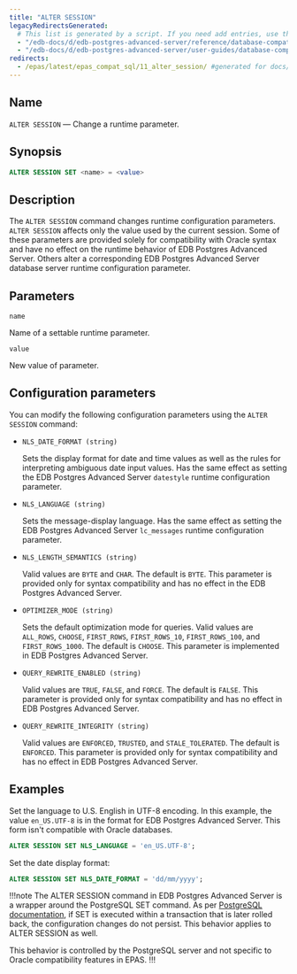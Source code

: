 ```yaml
---
title: "ALTER SESSION"
legacyRedirectsGenerated:
  # This list is generated by a script. If you need add entries, use the `legacyRedirects` key.
  - "/edb-docs/d/edb-postgres-advanced-server/reference/database-compatibility-for-oracle-developers-reference-guide/9.6/Database_Compatibility_for_Oracle_Developers_Reference_Guide.1.026.html"
  - "/edb-docs/d/edb-postgres-advanced-server/user-guides/database-compatibility-for-oracle-developers-guide/9.5/Database_Compatibility_for_Oracle_Developers_Guide.1.056.html"
redirects:
  - /epas/latest/epas_compat_sql/11_alter_session/ #generated for docs/epas/reorg-role-use-case-mode
---
```


<div id="alter_session" class="registered_link"></div>

## Name

`ALTER SESSION` &mdash; Change a runtime parameter.

## Synopsis

```sql
ALTER SESSION SET <name> = <value>
```

## Description

The `ALTER SESSION` command changes runtime configuration parameters. `ALTER SESSION` affects only the value used by the current session. Some of these parameters are provided solely for compatibility with Oracle syntax and have no effect on the runtime behavior of EDB Postgres Advanced Server. Others alter a corresponding EDB Postgres Advanced Server database server runtime configuration parameter.

## Parameters

`name`

 Name of a settable runtime parameter.

`value`

 New value of parameter.

## Configuration parameters

You can modify the following configuration parameters using the `ALTER SESSION` command:

-   `NLS_DATE_FORMAT (string)`

    Sets the display format for date and time values as well as the rules for interpreting ambiguous date input values. Has the same effect as setting the EDB Postgres Advanced Server `datestyle` runtime configuration parameter.

-   `NLS_LANGUAGE (string)`

    Sets the message-display language. Has the same effect as setting the EDB Postgres Advanced Server `lc_messages` runtime configuration parameter.

-   `NLS_LENGTH_SEMANTICS (string)`

    Valid values are `BYTE` and `CHAR`. The default is `BYTE`. This parameter is provided only for syntax compatibility and has no effect in the EDB Postgres Advanced Server.

-   `OPTIMIZER_MODE (string)`

    Sets the default optimization mode for queries. Valid values are `ALL_ROWS`, `CHOOSE`, `FIRST_ROWS`, `FIRST_ROWS_10`, `FIRST_ROWS_100`, and `FIRST_ROWS_1000`. The default is `CHOOSE`. This parameter is implemented in EDB Postgres Advanced Server.

-   `QUERY_REWRITE_ENABLED (string)`

    Valid values are `TRUE`, `FALSE`, and `FORCE`. The default is `FALSE`. This parameter is provided only for syntax compatibility and has no effect in EDB Postgres Advanced Server.

-   `QUERY_REWRITE_INTEGRITY (string)`

    Valid values are `ENFORCED`, `TRUSTED`, and `STALE_TOLERATED`. The default is `ENFORCED`. This parameter is provided only for syntax compatibility and has no effect in EDB Postgres Advanced Server.

## Examples

Set the language to U.S. English in UTF-8 encoding. In this example, the value `en_US.UTF-8` is in the format for EDB Postgres Advanced Server. This form isn't compatible with Oracle databases.

```sql
ALTER SESSION SET NLS_LANGUAGE = 'en_US.UTF-8';
```

Set the date display format:

```sql
ALTER SESSION SET NLS_DATE_FORMAT = 'dd/mm/yyyy';
```

!!!note
The ALTER SESSION command in EDB Postgres Advanced Server is a wrapper around the PostgreSQL SET command. As per [PostgreSQL documentation](https://www.postgresql.org/docs/current/sql-set.html), if SET is executed within a transaction that is later rolled back, the configuration changes do not persist. This behavior applies to ALTER SESSION as well.

This behavior is controlled by the PostgreSQL server and not specific to Oracle compatibility features in EPAS.
!!!
